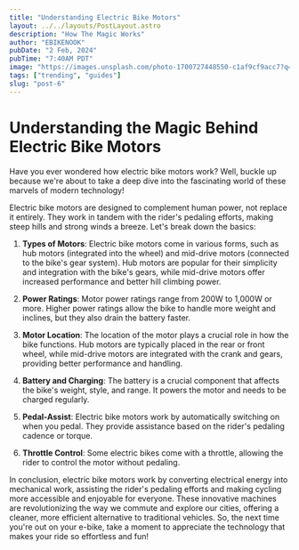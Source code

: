 ```yaml
---
title: "Understanding Electric Bike Motors"
layout: ../../layouts/PostLayout.astro
description: "How The Magic Works"
author: "EBIKENOOK"
pubDate: "2 Feb, 2024"
pubTime: "7:40AM PDT"
image: "https://images.unsplash.com/photo-1700727448550-c1af9cf9acc7?q=80&w=2179&auto=format&fit=crop&ixlib=rb-4.0.3&ixid=M3wxMjA3fDB8MHxwaG90by1wYWdlfHx8fGVufDB8fHx8fA%3D%3D"
tags: ["trending", "guides"]
slug: "post-6"
---
```


# Understanding the Magic Behind Electric Bike Motors

Have you ever wondered how electric bike motors work? Well, buckle up because we're about to take a deep dive into the fascinating world of these marvels of modern technology!

Electric bike motors are designed to complement human power, not replace it entirely. They work in tandem with the rider's pedaling efforts, making steep hills and strong winds a breeze. Let's break down the basics:

1. **Types of Motors**: Electric bike motors come in various forms, such as hub motors (integrated into the wheel) and mid-drive motors (connected to the bike's gear system). Hub motors are popular for their simplicity and integration with the bike's gears, while mid-drive motors offer increased performance and better hill climbing power.

2. **Power Ratings**: Motor power ratings range from 200W to 1,000W or more. Higher power ratings allow the bike to handle more weight and inclines, but they also drain the battery faster.

3. **Motor Location**: The location of the motor plays a crucial role in how the bike functions. Hub motors are typically placed in the rear or front wheel, while mid-drive motors are integrated with the crank and gears, providing better performance and handling.

4. **Battery and Charging**: The battery is a crucial component that affects the bike's weight, style, and range. It powers the motor and needs to be charged regularly.

5. **Pedal-Assist**: Electric bike motors work by automatically switching on when you pedal. They provide assistance based on the rider's pedaling cadence or torque.

6. **Throttle Control**: Some electric bikes come with a throttle, allowing the rider to control the motor without pedaling.

In conclusion, electric bike motors work by converting electrical energy into mechanical work, assisting the rider's pedaling efforts and making cycling more accessible and enjoyable for everyone. These innovative machines are revolutionizing the way we commute and explore our cities, offering a cleaner, more efficient alternative to traditional vehicles. So, the next time you're out on your e-bike, take a moment to appreciate the technology that makes your ride so effortless and fun!
